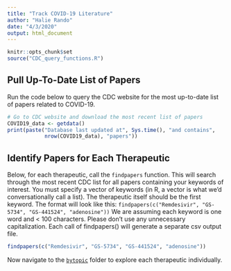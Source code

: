 ```yaml
---
title: "Track COVID-19 Literature"
author: "Halie Rando"
date: "4/3/2020"
output: html_document
---
```


```r
knitr::opts_chunk$set
source("CDC_query_functions.R")
```

## Pull Up-To-Date List of Papers

Run the code below to query the CDC website for the most up-to-date list of papers related to COVID-19.

```R
# Go to CDC website and download the most recent list of papers
COVID19_data <- getdata()
print(paste("Database last updated at", Sys.time(), "and contains", 
            nrow(COVID19_data), "papers"))
```

## Identify Papers for Each Therapeutic

Below, for each therapeutic, call the `findpapers` function.
This will search through the most recent CDC list for all papers containing your keywords of interest.
You must specify a vector of keywords (in R, a vector is what we'd conversationally call a list).
The therapeutic itself should be the first keyword.
The format will look like this:
`findpapers(c("Remdesivir", "GS-5734", "GS-441524", "adenosine"))`
We are assuming each keyword is one word and < 100 characters. 
Please don't use any unnecessary capitalization.
Each call of findpapers() will generate a separate csv output file.

```r
findpapers(c("Remdesivir", "GS-5734", "GS-441524", "adenosine"))
```

Now navigate to the [`bytopic`](bytopic) folder to explore each therapeutic individually.